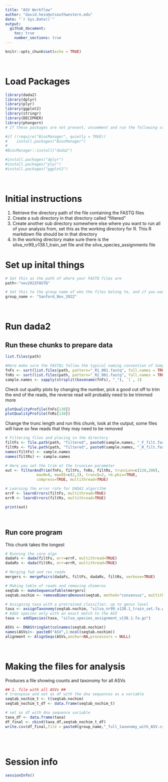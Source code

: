 ```yaml
---
title: "ASV Workflow"
author: "david.hein@utsouthwestern.edu"
date: "`r Sys.Date()`"
output: 
  github_document:
    toc: true
    number_sections: true
---
```

```r
knitr::opts_chunk$set(echo = TRUE)
```
<br>

# Load Packages 
```r
library(dada2)
library(dplyr)
library(plyr)
library(ggplot2)
library(stringr)
library(DECIPHER)
library(phangorn)
# If these packages are not present, uncomment and run the following code 

#if (!require("BiocManager", quietly = TRUE))
#    install.packages("BiocManager")
#
#BiocManager::install("dada2")

#install.packages("dplyr")
#install.packages("plyr")
#install.packages("ggplot2")
```
<br>

# Initial instructions
1. Retrieve the directory path of the file containing the FASTQ files
2. Create a sub directory in that directory called "filtered"
3. Create another sub directory somewhere else where you want to run all of your analysis from, set this as the working directory for R.
    This R markdown file should be in that directory
4. In the working directory make sure there is the silva_nr99_v138.1_train_set file and the silva_species_assignments file
<br>

# Set up inital things 
```r
# Set this as the path of where your FASTQ files are 
path<-"nov2022FASTQ"

# Set this to the group name of who the files belong to, and if you want you can throw a date in there
group_name <- "Sanford_Nov_2022"

```
<br>

# Run dada2 

## Run these chunks to prepare data
```r
list.files(path)

#Here make sure the FASTQs follow the typical naming convention of SampleID_randomstuff_R1_001.fastq
fnFs <- sort(list.files(path, pattern="_R1_001.fastq", full.names = TRUE))
fnRs <- sort(list.files(path, pattern="_R2_001.fastq", full.names = TRUE))
sample.names <- sapply(strsplit(basename(fnFs), "_"), `[`, 1)
```

Check out quality plots by changing the number, pick a good cut off to trim the end of the reads, the reverse read will probably need to be trimmed more
```r
plotQualityProfile(fnFs[130])
plotQualityProfile(fnRs[130])

```

Change the trunc length and run this chunk, look at the output, some files will have so few reads that they may need to be removed 
```r
# Filtering files and placing in the directory
filtFs <- file.path(path, "filtered", paste0(sample.names, "_F_filt.fastq.gz"))
filtRs <- file.path(path, "filtered", paste0(sample.names, "_R_filt.fastq.gz"))
names(filtFs) <- sample.names
names(filtRs) <- sample.names

# Here you set the trim at the truncLen parameter
out <- filterAndTrim(fnFs, filtFs, fnRs, filtRs, truncLen=c(220,200),
              maxN=0, maxEE=c(2,2), truncQ=2, rm.phix=TRUE,
              compress=TRUE, multithread=TRUE)

# Learning the error rate for DADA2 algorithm
errF <- learnErrors(filtFs, multithread=TRUE)
errR <- learnErrors(filtRs, multithread=TRUE)

print(out)

```
<br>

## Run core program 
This chunk takes the longest
```r
# Running the core algo
dadaFs <- dada(filtFs, err=errF, multithread=TRUE)
dadaRs <- dada(filtRs, err=errR, multithread=TRUE)

# Merging fwd and rev reads
mergers <- mergePairs(dadaFs, filtFs, dadaRs, filtRs, verbose=TRUE)

# Making table of reads and removing chimeras
seqtab <- makeSequenceTable(mergers)
seqtab.nochim <- removeBimeraDenovo(seqtab, method="consensus", multithread=TRUE, verbose=TRUE)

# Assigning taxa with a pretrained classifier, up to genus level
taxa <- assignTaxonomy(seqtab.nochim, "silva_nr99_v138.1_train_set.fa.gz", multithread=TRUE)
# Adds species only with an exact match to the ASV 
taxa <- addSpecies(taxa, "silva_species_assignment_v138.1.fa.gz")

ASVs <- DNAStringSet(colnames(seqtab.nochim))
names(ASVs)<- paste0("ASV",1:ncol(seqtab.nochim))
alignment <- AlignSeqs(ASVs,anchor=NA,processors = NULL)

```
<br>

# Making the files for analysis 
Produces a file showing counts and taxonomy for all ASVs
```r
## 1. file with all ASVs ##
# transpose and set as df with the dna sequences as a variable
seqtab_nochim_t <- t(seqtab.nochim)
seqtab_nochim_t_df <- data.frame(seqtab_nochim_t)

# set as df with dna sequence variable
taxa_df <- data.frame(taxa)
df_final <- cbind(taxa_df,seqtab_nochim_t_df)
write.csv(df_final,file = paste0(group_name,"_full_taxonomy_with_ASV.csv"),row.names = FALSE,quote=FALSE)
```
<br><br>


# Session info
```r
sessionInfo()
```

